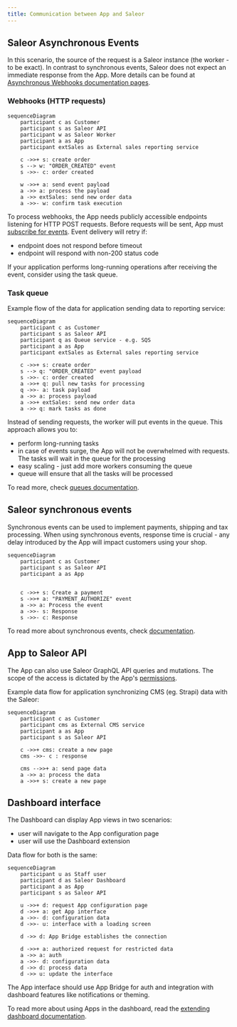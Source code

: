 ```yaml
---
title: Communication between App and Saleor
---
```


## Saleor Asynchronous Events

In this scenario, the source of the request is a Saleor instance (the worker - to be exact). In contrast to synchronous events, Saleor does not expect an immediate response from the App.
More details can be found at [Asynchronous Webhooks documentation pages](developer/extending/apps/asynchronous-webhooks.mdx).

### Webhooks (HTTP requests)

```mermaid
sequenceDiagram
    participant c as Customer
    participant s as Saleor API
    participant w as Saleor Worker
    participant a as App
    participant extSales as External sales reporting service

    c ->>+ s: create order
    s --> w: "ORDER_CREATED" event
    s ->>- c: order created

    w ->>+ a: send event payload
    a ->> a: process the payload
    a ->> extSales: send new order data
    a ->>- w: confirm task execution
```

To process webhooks, the App needs publicly accessible endpoints listening for HTTP POST requests. Before requests will be sent, App must [subscribe for events](developer/extending/apps/asynchronous-webhooks.mdx).
Event delivery will retry if:

- endpoint does not respond before timeout
- endpoint will respond with non-200 status code

If your application performs long-running operations after receiving the event, consider using the task queue.

### Task queue

Example flow of the data for application sending data to reporting service:

```mermaid
sequenceDiagram
    participant c as Customer
    participant s as Saleor API
    participant q as Queue service - e.g. SQS
    participant a as App
    participant extSales as External sales reporting service

    c ->>+ s: create order
    s --> q: "ORDER_CREATED" event payload
    s ->>- c: order created
    a ->>+ q: pull new tasks for processing
    q ->>- a: task payload
    a ->> a: process payload
    a ->>+ extSales: send new order data
    a ->> q: mark tasks as done
```

Instead of sending requests, the worker will put events in the queue. This approach allows you to:

- perform long-running tasks
- in case of events surge, the App will not be overwhelmed with requests. The tasks will wait in the queue for the processing
- easy scaling - just add more workers consuming the queue
- queue will ensure that all the tasks will be processed

To read more, check [queues documentation](developer/extending/apps/asynchronous-webhooks.mdx#google-cloud-pubsub).

## Saleor synchronous events

Synchronous events can be used to implement payments, shipping and tax processing. When using synchronous events, response time is crucial -
any delay introduced by the App will impact customers using your shop.

```mermaid
sequenceDiagram
    participant c as Customer
    participant s as Saleor API
    participant a as App


    c ->>+ s: Create a payment
    s ->>+ a: "PAYMENT_AUTHORIZE" event
    a ->> a: Process the event
    a ->>- s: Response
    s ->>- c: Response
```

To read more about synchronous events, check [documentation](developer/extending/apps/synchronous-webhooks/key-concepts.mdx).

## App to Saleor API

The App can also use Saleor GraphQL API queries and mutations. The scope of the access is dictated by the App's [permissions](developer/extending/apps/key-concepts.mdx#permissions).

Example data flow for application synchronizing CMS (eg. Strapi) data with the Saleor:

```mermaid
sequenceDiagram
    participant c as Customer
    participant cms as External CMS service
    participant a as App
    participant s as Saleor API

    c ->>+ cms: create a new page
    cms ->>- c : response

    cms -->>+ a: send page data
    a ->> a: process the data
    a ->>+ s: create a new page
```

## Dashboard interface

The Dashboard can display App views in two scenarios:

- user will navigate to the App configuration page
- user will use the Dashboard extension

Data flow for both is the same:

```mermaid
sequenceDiagram
    participant u as Staff user
    participant d as Saleor Dashboard
    participant a as App
    participant s as Saleor API

    u ->>+ d: request App configuration page
    d ->>+ a: get App interface
    a ->>- d: configuration data
    d ->>- u: interface with a loading screen

    d ->> d: App Bridge establishes the connection

    d ->>+ a: authorized request for restricted data
    a ->> a: auth
    a ->>- d: configuration data
    d ->> d: process data
    d ->> u: update the interface
```

The App interface should use App Bridge for auth and integration with dashboard features like notifications or theming.

To read more about using Apps in the dashboard, read the [extending dashboard documentation](developer/extending/apps/extending-dashboard-with-apps.mdx).
